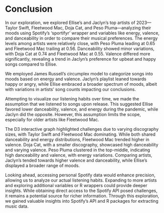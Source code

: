 # Conclusion

In our exploration, we explored Ellise’s and Jaclyn’s top artists of 2023—Taylor Swift, Fleetwood Mac, Doja Cat, and Peso Pluma—analyzing their moods using Spotify's 'sportifyr' wrapper and variables like energy, valence, and danceability in order to compare their musical preferences. The energy levels among artists were relatively close, with Peso Pluma leading at 0.65 and Fleetwood Mac trailing at 0.56. Danceability showed minor variations, with Doja Cat at 0.74 and Fleetwood Mac at 0.55. Valence differed more significantly, revealing a trend in Jaclyn's preference for upbeat and happy songs compared to Ellise.

We employed James Russell's circumplex model to categorize songs into moods based on energy and valence. Jaclyn's playlist leaned towards happy or angry, while Ellise embraced a broader spectrum of moods, albeit with variations in artists' song counts impacting our conclusions.

Attempting to visualize our listening habits over time, we made the assumption that we listened to songs upon release. This suggested Ellise favored lower danceability, valence, and energy during the pandemic, while Jaclyn did the opposite. However, this assumption limits the scope, especially for older artists like Fleetwood Mac.

The D3 interactive graph highlighted challenges due to varying discography sizes, with Taylor Swift and Fleetwood Mac dominating. While both shared danceability and energy distributions, Fleetwood Mac trended higher in valence. Doja Cat, with a smaller discography, showcased high danceability and varying valence. Peso Pluma clustered in the top-middle, indicating high danceability and valence, with energy variations. Comparing artists, Jaclyn's tended towards higher valence and danceability, while Ellise's displayed a broader range of moods.

Looking ahead, accessing personal Spotify data would enhance precision, allowing us to analyze our actual listening habits. Expanding to more artists and exploring additional variables or R wrappers could provide deeper insights. While obtaining direct access to the Spotify API posed challenges, it remains a potential source for richer information. Through this exploration, we gained valuable insights into Spotify's API and R packages for extracting music data.
